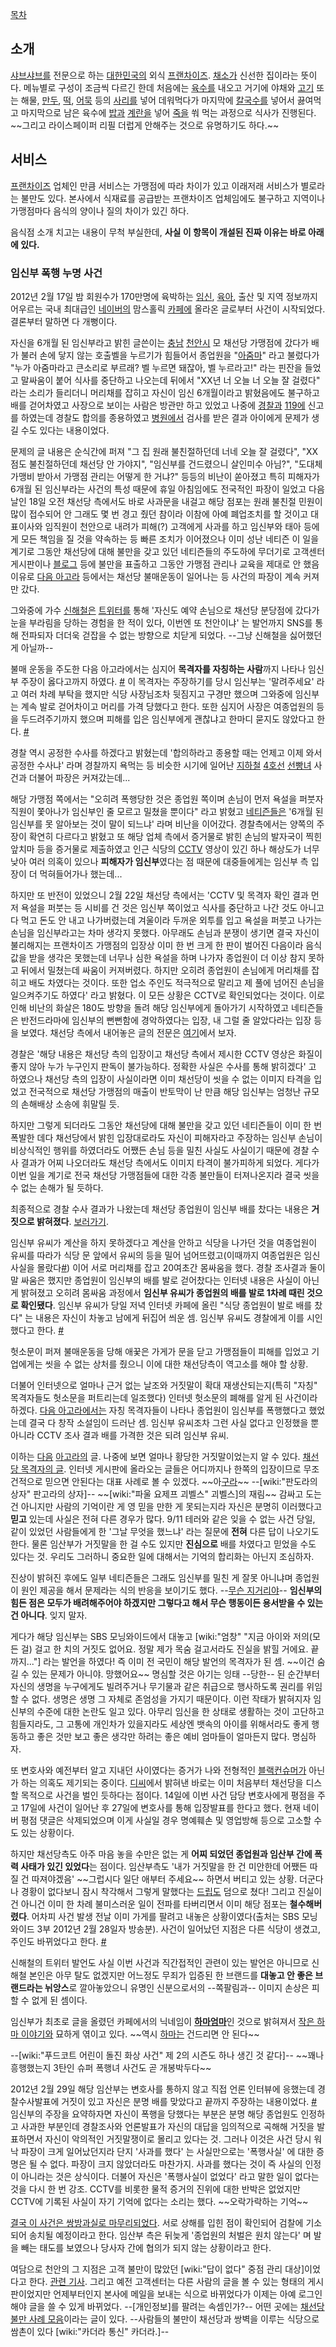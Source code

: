 [[목차]]
== 소개 ==
[[샤브샤브]]를 전문으로 하는 [[대한민국]]의 외식 [[프랜차이즈]]. [[채소]]가 신선한 집이라는 뜻이다. 메뉴별로 구성이 조금씩 다르긴 한데 처음에는 [[육수]]를 내오고 거기에 야채와 [[고기]] 또는 해물, [[만두]], [[떡]], [[어묵]] 등의 [[사리]]를 넣어 데워먹다가 마지막에 [[칼국수]]를 넣어서 끓여먹고 마지막으로 남은 육수에 [[밥]]과 [[계란]]을 넣어 [[죽]]을 쒀 먹는 과정으로 식사가 진행된다. ~~그리고 라이스페이퍼 리필 더럽게 안해주는 것으로 유명하기도 하다.~~

== 서비스 ==
[[프랜차이즈]] 업체인 만큼 서비스는 가맹점에 따라 차이가 있고 이래저래 서비스가 별로라는 불만도 있다. 본사에서 식재료를 공급받는 프랜차이즈 업체임에도 불구하고 지역이나 가맹점마다 음식의 양이나 질의 차이가 있긴 하다.

음식점 소개 치고는 내용이 무척 부실한데, '''사실 이 항목이 개설된 진짜 이유는 바로 아래에 있다.'''

=== 임신부 폭행 누명 사건 ===
2012년 2월 17일 밤 회원수가 170만명에 육박하는 [[임신]], [[육아]], 출산 및 지역 정보까지 어우르는 국내 최대급인 [[네이버]]의 맘스홀릭 [[카페]]에 올라온 글로부터 사건이 시작되었다.결론부터 말하면 다 개뻥이다.

자신을 6개월 된 임신부라고 밝힌 글쓴이는 [[충남]] [[천안]]시 모 채선당 가맹점에 갔다가 배가 불러 손에 닿지 않는 호출벨을 누르기가 힘들어서 종업원을 "[[아줌마]]" 라고 불렀다가 "누가 아줌마라고 큰소리로 부르래? 벨 누르면 돼잖아, 벨 누르라고!" 라는 핀잔을 들었고 말싸움이 붙어 식사를 중단하고 나오는데 뒤에서 "XX년 너 오늘 너 오늘 잘 걸렸다" 라는 소리가 들리더니 머리채를 잡히고 자신이 임신 6개월이라고 밝혔음에도 불구하고 배를 걷어차였고 사장으로 보이는 사람은 방관만 하고 있었고 나중에 [[경찰]]과 [[119]]에 신고를 하였는데 경찰도 합의를 종용하였고 [[병원]]에서 검사를 받은 결과 아이에게 문제가 생길 수도 있다는 내용이었다.

문제의 글 내용은 순식간에 퍼져 "그 집 원래 불친절하던데 너네 오늘 잘 걸렸다", "XX점도 불친절하던데 채선당 안 가야지", "임신부를 건드렸으니 살인미수 아님?", "도대체 가맹비 받아서 가맹점 관리는 어떻게 한 거냐?" 등등의 비난이 쏟아졌고 특히 피해자가 6개월 된 임신부라는 사건의 특성 때문에 휴일 아침임에도 전국적인 파장이 일었고 다음날인 18일 오전 채선당 측에서도 바로 사과문을 내걸고 해당 점포는 원래 불친절 민원이 많이 접수되어 안 그래도 몇 번 경고 줬던 참이라 이참에 아예 폐업조치를 할 것이고 대표이사와 임직원이 천안으로 내려가 피해(?) 고객에게 사과를 하고 임신부와 태아 등에게 모든 책임을 질 것을 약속하는 등 빠른 조치가 이어졌으나 이미 성난 네티즌 이 일을 계기로 그동안 채선당에 대해 불만을 갖고 있던 네티즌들의 주도하에 무더기로 고객센터 게시판이나 [[블로그]] 등에 불만을 표출하고 그동안 가맹점 관리나 교육을 제대로 안 했음 이유로 [[다음 아고라]] 등에서는 채선당 불매운동이 일어나는 등 사건의 파장이 계속 커져만 갔다.

그와중에 가수 [[신해철]]은 [[트위터]]를 통해 '자신도 예약 손님으로 채선당 분당점에 갔다가 눈을 부라림을 당하는 경험을 한 적이 있다, 이번엔 또 천안이냐' 는 발언까지 SNS를 통해 전파되자 더더욱 걷잡을 수 없는 방향으로 치닫게 되었다. --그냥 신해철을 싫어했던 게 아닐까-- 

불매 운동을 주도한 다음 아고라에서는 심지어 '''목격자를 자칭하는 사람'''까지 나타나 임신부 주장이 옳다고까지 하였다. [http://news.naver.com/main/read.nhn?mode=LSD&mid=sec&sid1=102&oid=079&aid=0002332605 #] 이 목격자는 주장하기를 당시 임신부는 '말려주세요' 라고 여러 차례 부탁을 했지만 식당 사장님조차 뒷짐지고 구경만 했으며 그와중에 임신부는 계속 발로 걷어차이고 머리를 가격 당했다고 한다. 또한 심지어 사장은 여종업원의 등을 두드려주기까지 했으며 피해를 입은 임신부에게 괜찮냐고 한마디 묻지도 않았다고 한다. [http://tvdaily.mk.co.kr/read.php3?aid=1329726159275243016 #]

경찰 역시 공정한 수사를 하겠다고 밝혔는데 '합의하라고 종용할 때는 언제고 이제 와서 공정한 수사냐' 라며 경찰까지 욕먹는 등 비슷한 시기에 일어난 [[지하철]] [[4호선]] [[선빵]]녀 사건과 더불어 파장은 커져갔는데...

해당 가맹점 쪽에서는 "오히려 폭행당한 것은 종업원 쪽이며 손님이 먼저 욕설을 퍼붓자 직원이 쫓아나가 임신부인 줄 모르고 밀쳤을 뿐이다" 라고 밝혔고 [[네티즌]]들은 '6개월 된 임신부를 못 알아보는 것이 말이 되느냐' 라며 비난을 이어갔다. 경찰측에서는 양쪽의 주장이 확연히 다르다고 밝혔고 또 해당 업체 측에서 증거물로 밝힌 손님의 발자국이 찍힌 앞치마 등을 증거물로 제출하였고 인근 식당의 [[CCTV]] 영상이 있긴 하나 해상도가 너무 낮아 여러 의혹이 있으나 '''피해자가 임신부'''였다는 점 때문에 대중들에게는 임신부 측 입장이 더 먹혀들어가나 했는데...

하지만 또 반전이 있었으니 2월 22일 채선당 측에서는 'CCTV 및 목격자 확인 결과 먼저 욕설을 퍼붓는 등 시비를 건 것은 임신부 쪽이었고 식사를 중단하고 나간 것도 아니고 다 먹고 돈도 안 내고 나가버렸는데 겨울이라 두꺼운 외투를 입고 욕설을 퍼붓고 나가는 손님을 임신부라고는 차마 생각지 못했다. 아무래도 손님과 분쟁이 생기면 결국 자신이 불리해지는 프랜차이즈 가맹점의 입장상 이미 한 번 크게 한 판이 벌어진 다음이라 음식값을 받을 생각은 못했는데 너무나 심한 욕설을 하며 나가자 종업원이 더 이상 참지 못하고 뒤에서 밀쳤는데 싸움이 커져버렸다. 하지만 오히려 종업원이 손님에게 머리채를 잡히고 배도 차였다는 것이다. 또한 업소 주인도 적극적으로 말리고 제 풀에 넘어진 손님을 일으켜주기도 하였다' 라고 밝혔다. 이 모든 상황은 CCTV로 확인되었다는 것이다. 이로 인해 비난의 화살은 180도 방향을 돌려 해당 임신부에게 돌아가기 시작하였고 네티즌들은 반전드라마에 임신부의 뻔뻔함에 경악하였다는 입장, 내 그럴 줄 알았다라는 입장 등을 보였다. 채선당 측에서 내어놓은 글의 전문은 [http://news.nate.com/view/20120222n26108 여기]에서 보자.

경찰은 '해당 내용은 채선당 측의 입장이고 채선당 측에서 제시한 CCTV 영상은 화질이 좋지 않아 누가 누구인지 판독이 불가능하다. 정확한 사실은 수사를 통해 밝히겠다' 고 하였으나 채선당 측의 입장이 사실이라면 이미 채선당이 씻을 수 없는 이미지 타격을 입었고 전국적으로 채선당 가맹점의 매출이 반토막이 난 만큼 해당 임신부는 엄청난 규모의 손해배상 소송에 휘말릴 듯.

하지만 그렇게 되더라도 그동안 채선당에 대해 불만을 갖고 있던 네티즌들이 이미 한 번 폭발한 데다 채선당에서 밝힌 입장대로라도 자신이 피해자라고 주장하는 임신부 손님이 비상식적인 행위를 하였더라도 어쨌든 손님 등을 밀친 사실도 사실이기 때문에 경찰 수사 결과가 어찌 나오더라도 채선당 측에서도 이미지 타격이 불가피하게 되었다. 게다가 이번 일을 계기로 전국 채선당 가맹점들에 대한 각종 불만들이 터져나온지라 결국 씻을 수 없는 손해가 될 듯하다.

최종적으로 경찰 수사 결과가 나왔는데 채선당 종업원이 임신부 배를 찼다는 내용은 '''거짓으로 밝혀졌다'''. [http://news.naver.com/main/read.nhn?mode=LSD&mid=sec&sid1=102&oid=011&aid=0002220792 보러가기].

임신부 유씨가 계산을 하지 못하겠다고 계산을 안하고 식당을 나가던 것을 여종업원이 유씨를 따라가 식당 문 앞에서 유씨의 등을 밀어 넘어뜨렸고(이때까지 여종업원은 임신 사실을 몰랐다[http://www.yonhapnews.co.kr/bulletin/2012/02/27/0200000000AKR20120227046800063.HTML?sns #]) 이어 서로 머리채를 잡고 20여초간 몸싸움을 했다. 경찰 조사결과 둘이 말 싸움은 했지만 종업원이 임신부의 배를 발로 걷어찼다는 인터넷 내용은 사실이 아닌 게 밝혀졌고 오히려 몸싸움 과정에서 '''임신부 유씨가 종업원의 배를 발로 1차례 때린 것으로 확인됐다'''. 임신부 유씨가 당일 저녁 인터넷 카페에 올린 "식당 종업원이 발로 배를 찼다" 는 내용은 자신이 차놓고 남에게 뒤집어 씌운 셈. 임신부 유씨도 경찰에게 이를 시인했다고 한다. [http://news.chosun.com/site/data/html_dir/2012/02/27/2012022700965.html?news_top #] 

헛소문이 퍼져 불매운동을 당해 애꿎은 가게가 문을 닫고 가맹점들이 피해를 입었고 기업에게는 씻을 수 없는 상처를 줬으니 이에 대한 채선당측이 역고소를 해야 할 상황.

더불어 인터넷으로 얼마나 근거 없는 날조와 거짓말이 확대 재생산되는지(특히 "자칭" 목격자들도 헛소문을 퍼트리는데 일조했다) 인터넷 헛소문의 폐해를 알게 된 사건이라 하겠다. [[다음 아고라]]에서는 자칭 목격자들이 나타나 종업원이 임신부를 폭행했다고 했었는데 결국 다 창작 소설임이 드러난 셈. 임신부 유씨조차 그런 사실 없다고 인정했을 뿐 아니라 CCTV 조사 결과 배를 가격한 것은 되려 임신부 유씨.

이하는 [[다음]] [[아고라]]의 글. 나중에 보면 얼마나 황당한 거짓말이었는지 알 수 있다. [http://bbs3.agora.media.daum.net/gaia/do/story/read?bbsId=S103&articleId=171536 채선당 목격자의 글]. 인터넷 게시판에 올라오는 글들은 어디까지나 한쪽의 입장이므로 무조건적으로 믿으면 안된다는 대표 사례로 볼 수 있겠다.  ~~아[[구라]]~~ --[wiki:"판도라의 상자" 판고라의 상자]-- ~~[wiki:"파울 요제프 괴벨스" 괴벨스]의 재림~~ 감싸고 도는 건 아니지만 사람의 기억이란 게 영 믿을 만한 게 못되는지라 자신은 분명히 이러했다고 '''믿고''' 있는데 사실은 전혀 다른 경우가 많다. 9/11 테러와 같은 잊을 수 없는 사건 당일, 같이 있었던 사람들에게 한 '그날 무엇을 했느냐' 라는 질문에 '''전혀''' 다른 답이 나오기도 한다. 물론 임산부가 거짓말을 한 걸 수도 있지만 '''진심으로''' 배를 차였다고 믿었을 수도 있다는 것. 우리도 그러하니 중요한 일에 대해서는 기억의 합리화는 아닌지 조심하자.

진상이 밝혀진 후에도 일부 네티즌들은 그래도 임신부를 밀친 게 잘못 아니냐며 종업원이 원인 제공을 해서 문제라는 식의 반응을 보이기도 했다. --[[무슨 지거리야]]--  '''임신부의 힘든 점은 모두가 배려해주어야 하겠지만 그렇다고 해서 무슨 행동이든 용서받을 수 있는 건 아니다'''. 잊지 말자.

게다가 해당 임신부는 SBS 모닝와이드에서 대놓고 [wiki:"엄창" "지금 아이와 저의(모든 걸) 걸고 한 치의 거짓도 없어요. 정말 제가 목숨 걸고서라도 진실을 밝힐 거에요. 끝까지..."] 라는 발언을 하였다! 즉 이미 전 국민이 해당 발언의 목격자가 된 셈. ~~이건 숨길 수 있는 문제가 아니야. 망했어요~~ 명심할 것은 아기는 잉태 --당한-- 된 순간부터 자신의 생명을 누구에게도 빌려주거나 무기물과 같은 취급으로 행사하도록 권리를 위임할 수 없다. 생명은 생명 그 자체로 존엄성을 가지기 때문이다. 이런 작태가 밝혀지자 임신부의 수준에 대한 논란도 일고 있다. 아무리 임신을 한 상태로 생활하는 것이 고단하고 힘들지라도, 그 고통에 개인차가 있을지라도 세상엔 뱃속의 아이를 위해서라도 좋게 행동하고 좋은 것만 보고 좋은 생각만 하려는 좋은 예비 엄마들이 얼마든지 많다. 명심하자. 

또 변호사와 예전부터 알고 지내던 사이였다는 증거가 나와 전형적인 [[블랙컨슈머]]가 아닌가 하는 의혹도 제기되는 중이다. [http://gall.dcinside.com/news_new/1666778 디씨]에서 밝혀낸 바로는 이미 처음부터 채선당을 디스할 목적으로 사건을 벌인 듯하다는 점이다. 14일에 이번 사건 담당 변호사에게 평점을 주고 17일에 사건이 일어난 후 27일에 변호사를 통해 입장발표를 한다고 했다. 현재 네이버 평점 댓글은 삭제되었으며 이게 사실일 경우 명예훼손 및 영업방해 등으로 고소할 수도 있는 상황이다. 

하지만 채선당측도 아주 마음 놓을 수만은 없는 게 '''어찌 되었던 종업원과 임산부 간에 폭력 사태가 있긴 있었다'''는 점이다. 임산부측도 '내가 거짓말을 한 건 미안한데 어쨌든 따질 건 따져야겠음' ~~그럽시다 일단 애부터 주세요~~ 하면서 버티고 있는 상황. 더군다나 경황이 없다보니 잠시 착각해서 그렇게 말했다는 [[드립]]도 덤으로 쳤다! 그리고 진실이건 아니건 이미 한 차례 불미스러운 일이 전파를 타버리면서 이미 해당 점포는 '''철수해버렸다'''. 어차피 사건 발생 전날 이미 가게를 팔려고 내놓은 상황이였다(출처는 SBS 모닝와이드 3부 2012년 2월 28일자 방송분). 사건이 일어났던 지점은 다른 식당이 생겼고, 주인도 바뀌었다고 한다. [http://blog.naver.com/1057jskim/186942851 #]

신해철의 트위터 발언도 사실 이번 사건과 직간접적인 관련이 있는 발언은 아니므로 신해철 본인은 아무 탈도 없겠지만 어느정도 무죄가 입증된 한 브랜드를 '''대놓고 안 좋은 브랜드라는 뉘앙스'''로 깔아놓았으니 유명인 신분으로서의 --쪽팔림과-- 이미지 손상은 피할 수 없게 된 셈이다. 

임신부가 최초로 글을 올렸던 카페에서의 닉네임이 '''[http://helovestory.com/90136519307 하마엄마]'''인 것으로 밝혀져서 [[작은 하마 이야기]]와 묘하게 엮이고 있다. ~~역시 [[하마]]는 건드리면 안 된다~~

--[wiki:"푸드코트 어린이 돌진 화상 사건" 제 2의 시즌도 하나 생긴 것 같다]-- ~~꽤나 흥행했는지 3탄인 슈퍼 폭행녀 사건도 곧 개봉박두다~~

2012년 2월 29일 해당 임산부는 변호사를 통하지 않고 직접 언론 인터뷰에 응했는데 경찰수사발표에 거짓이 있고 자신은 분명 배를 맞았다고 끝까지 주장하는 내용이었다. [http://biz.heraldm.com/common/Detail.jsp?newsMLId=20120229001251 #] 임신부의 주장을 요약하자면 자신이 폭행을 당했다는 부분은 분명 해당 종업원도 인정하고 사과한 부분인데 경찰조사와 언론발표가 자신의 대답을 임의적으로 곡해해 거짓을 발표하면서 자신이 악의적인 거짓말쟁이로 몰리고 있다는 것. 그러나 이것은 사건 당시 워낙 파장이 크게 일어났던지라 단지 '사과를 했다' 는 사실만으로는 '폭행사실' 에 대한 증명은 될 수 없다. 파장이 크지 않았더라도 마찬가지. 사과를 했다는 것이 즉 사실의 인정이 아니라는 것은 상식이다. 더불어 자신은 '폭행사실이 없었다' 라고 말한 일이 없다는 것을 다시 한 번 강조. CCTV를 비롯한 물적 증거의 진위에 대한 반박은 없었지만 CCTV에 기록된 사실이 자기 기억에 없다는 소리는 했다. ~~오락가락하는 기억~~

[http://news.donga.com/3/all/20120326/45045207/1 결국 이 사건은 쌍방과실로 마무리되었다]. 서로 상해를 입힌 점이 확인되어 검찰에 기소되어 송치될 예정이라고 한다. 임산부 측은 뒤늦게 '종업원의 처벌은 원치 않는다' 며 발을 빼는 태도를 보였으나 당사자 간에 협의가 되지 않는 상황이라고 한다.

여담으로 천안의 그 지점은 고객 불만이 많았던 [wiki:"답이 없다" 중점 관리 대상]이었다고 한다. [http://article.joins.com/news/article/article.asp?total_id=7404426&ctg=1105 관련 기사]. 그리고 예전 고객센터는 다른 사람의 글을 볼 수 있는 형태의 게시판이었지만 언제부터인지 본사에 메일을 보내는 식으로 바뀌었다가 이제는 아예 로그인해야 글을 쓸 수 있게 바뀌었다. --[개인정보]를 팔려는 속셈인가?-- 어떤 곳에는 [http://cluster1.cafe.daum.net/_c21_/bbs_search_read?grpid=1Hih7&fldid=HZON&contentval=007Kbzzzzzzzzzzzzzzzzzzzzzzzzz&nenc=&fenc=&q=&nil_profile=cafetop&nil_menu=sch_updw 채선당 불만 사례 모음]이라는 글이 있다. --사람들의 불만이 채선당과 쌍벽을 이루는 식당으로 쌈촌이 있다 [wiki:"카더라 통신" 카더라.]--
